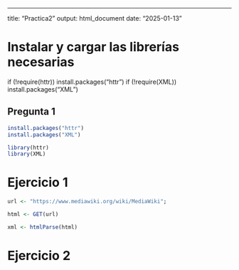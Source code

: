 ---
title: "Practica2"
output: html_document
date: "2025-01-13"

# Instalar y cargar las librerías necesarias
if (!require(httr)) install.packages("httr")
if (!require(XML)) install.packages("XML")


## Pregunta 1
```r
install.packages("httr")
install.packages("XML")

library(httr)
library(XML)
```



# Ejercicio 1

```r
url <- "https://www.mediawiki.org/wiki/MediaWiki";

html <- GET(url)

xml <- htmlParse(html)
```
# Ejercicio 2

```r

```

